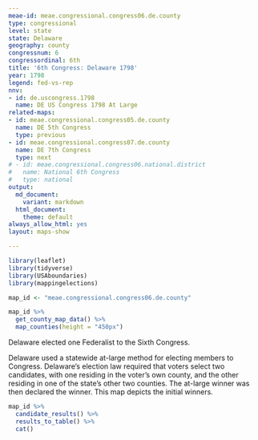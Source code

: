 ```yaml
---
meae-id: meae.congressional.congress06.de.county
type: congressional
level: state
state: Delaware
geography: county
congressnum: 6
congressordinal: 6th
title: '6th Congress: Delaware 1798'
year: 1798
legend: fed-vs-rep
nnv:
- id: de.uscongress.1798
  name: DE US Congress 1798 At Large
related-maps:
- id: meae.congressional.congress05.de.county
  name: DE 5th Congress
  type: previous
- id: meae.congressional.congress07.de.county
  name: DE 7th Congress
  type: next
# - id: meae.congressional.congress06.national.district
#   name: National 6th Congress
#   type: national
output:
  md_document:
    variant: markdown
  html_document:
    theme: default
always_allow_html: yes
layout: maps-show

---
```


```r
library(leaflet)
library(tidyverse)
library(USAboundaries)
library(mappingelections)

map_id <- "meae.congressional.congress06.de.county"
```

<div class="map">

```r
map_id %>%
  get_county_map_data() %>%
  map_counties(height = "450px")
```

</div>

Delaware elected one Federalist to the Sixth Congress.

Delaware used a statewide at-large method for electing members to Congress. Delaware’s election law required that voters select two candidates, with one residing in the voter’s own county, and the other residing in one of the state's other two counties. The at-large winner was then declared the winner.  This map depicts the initial winners.

<div class="results-table">

```r
map_id %>%
  candidate_results() %>%
  results_to_table() %>%
  cat()
```

</div>
